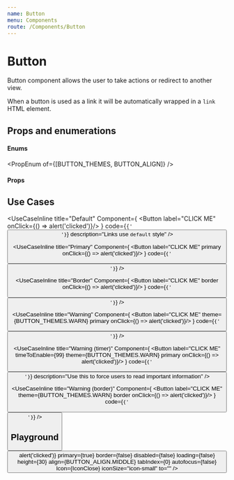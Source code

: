 ```yaml
---
name: Button
menu: Components
route: /Components/Button
---
```



# Button

Button component allows the user to take actions or redirect to another view.

When a button is used as a link it will be automatically wrapped in a `link` HTML element.

## Props and enumerations
#### Enums
<PropEnum of={[BUTTON_THEMES, BUTTON_ALIGN]} />

#### Props
<Props of={ButtonPropsComponent} />

## Use Cases
<UseCaseInline
  title="Default"
  Component={
    <Button label="CLICK ME" onClick={() => alert('clicked')}/>
  }
  code={<code>{'<Button label="CLICK ME"/>'}</code>}
  description="Links use `default` style"
/>

<UseCaseInline
  title="Primary"
  Component={
    <Button label="CLICK ME" primary onClick={() => alert('clicked')}/>
  }
  code={<code>{'<Button label="CLICK ME" primary />'}</code>}
/>

<UseCaseInline
  title="Border"
  Component={
    <Button label="CLICK ME" border onClick={() => alert('clicked')}/>
  }
  code={<code>{'<Button label="CLICK ME" border />'}</code>}
/>

<UseCaseInline
  title="Warning"
  Component={
    <Button label="CLICK ME" theme={BUTTON_THEMES.WARN} primary onClick={() => alert('clicked')}/>
  }
  code={<code>{'<Button label="CLICK ME" theme={BUTTON_THEMES.WARN} primary />'}</code>}
/>

<UseCaseInline
  title="Warning (timer)"
  Component={
    <Button label="CLICK ME" timeToEnable={99} theme={BUTTON_THEMES.WARN} primary onClick={() => alert('clicked')}/>
  }
  code={<code>{'<Button label="CLICK ME" theme={BUTTON_THEMES.WARN} timeToEnable={99} primary />'}</code>}
  description="Use this to force users to read important information"
/>

<UseCaseInline
  title="Warning (border)"
  Component={
    <Button label="CLICK ME" theme={BUTTON_THEMES.WARN} border onClick={() => alert('clicked')}/>
  }
  code={<code>{'<Button label="CLICK ME" theme={BUTTON_THEMES.WARN} border />'}</code>}
/>

## Playground

<Playground>
  <Button
    label="CLICK ME"
    theme={BUTTON_THEMES.DEFAULT}
    title="Some text"
    onClick={() => alert('clicked')}
    primary={true}
    border={false}
    disabled={false}
    loading={false}
    height={30}
    align={BUTTON_ALIGN.MIDDLE}
    tabIndex={0}
    autofocus={false}
    Icon={IconClose}
    iconSize="icon-small"
    to=""
  />
</Playground>
